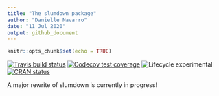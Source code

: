 ```yaml
---
title: "The slumdown package"
author: "Danielle Navarro"
date: "11 Jul 2020"
output: github_document
---
```


```r
knitr::opts_chunk$set(echo = TRUE)
```

<!-- badges: start -->
[![Travis build status](https://travis-ci.org/djnavarro/slumdown.svg?branch=master)](https://travis-ci.org/djnavarro/slumdown) [![Codecov test coverage](https://codecov.io/gh/djnavarro/slumdown/branch/master/graph/badge.svg)](https://codecov.io/gh/djnavarro/slumdown?branch=master) ![Lifecycle experimental](https://img.shields.io/badge/lifecycle-experimental-orange.svg) [![CRAN status](https://www.r-pkg.org/badges/version/slumdown)](https://cran.r-project.org/package=slumdown)
<!-- badges: end -->

<!--<img src="README_files/slumdown.png" width="30%" align="right" />-->

A major rewrite of slumdown is currently in progress!
